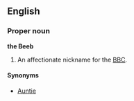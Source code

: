 ==English==
===Proper noun===
'''the Beeb'''

#An affectionate nickname for the [[BBC]].

====Synonyms====
*[[Auntie]]